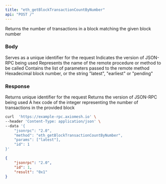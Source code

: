 ```yaml
---
title: "eth_getBlockTransactionCountByNumber"
api: "POST /"
---
```


Returns the number of transactions in a block matching the given block number

### Body

<ParamField body="id" type="number" placeholder="1">
  Serves as a unique identifier for the request
</ParamField>

<ParamField body="jsonrpc" type="string" placeholder="2.0">
  Indicates the version of JSON-RPC being used
</ParamField>

<ParamField body="method" type="string" placeholder="eth_getBlockTransactionCountByNumber">
  Represents the name of the remote procedure or method to be called
</ParamField>

<ParamField body="params" type="array">
  Contains the list of parameters passed to the remote method
     <ParamField body="blockNumber" type="string">
        Hexadecimal block number, or the string "latest", "earliest" or "pending"
     </ParamField>

</ParamField>

### Response

<ResponseField name="id" type="number">
  Returns unique identifier for the request 
</ResponseField>

<ResponseField name="jsonrpc" type="string">
  Returns the version of JSON-RPC being used
</ResponseField>

<ResponseField name="blockTransactionCount" type="string">
  A hex code of the integer representing the number of transactions in the provided block
</ResponseField>

<RequestExample>

```bash Example Request
curl  'https://example-rpc.axiomesh.io' \
--header 'Content-Type: application/json' \
--data '{
    "jsonrpc": "2.0",
    "method": "eth_getBlockTransactionCountByNumber",
    "params": ["latest"],
    "id": 1
}'
```

</RequestExample>

<ResponseExample>

```json Response
{
    "jsonrpc": "2.0",
    "id": 1,
    "result": "0x1"
}
```

</ResponseExample>